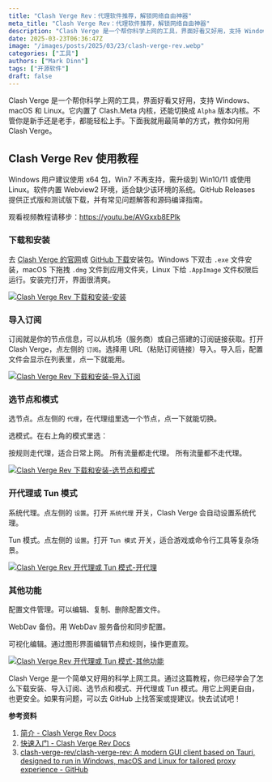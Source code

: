 ```yaml
---
title: "Clash Verge Rev：代理软件推荐，解锁网络自由神器"
meta_title: "Clash Verge Rev：代理软件推荐，解锁网络自由神器"
description: "Clash Verge 是一个帮你科学上网的工具，界面好看又好用，支持 Windows、macOS 和 Linux。它内置了 Clash.Meta 内核，还能切换成 `Alpha` 版本内核。不管你是新手还是老手，都能轻松上手。下面我就用最简单的方式，教你如何用 Clash Verge。"
date: 2025-03-23T06:36:47Z
image: "/images/posts/2025/03/23/clash-verge-rev.webp"
categories: ["工具"]
authors: ["Mark Dinn"]
tags: ["开源软件"]
draft: false
---
```


Clash Verge 是一个帮你科学上网的工具，界面好看又好用，支持 Windows、macOS 和 Linux。它内置了 Clash.Meta 内核，还能切换成 `Alpha` 版本内核。不管你是新手还是老手，都能轻松上手。下面我就用最简单的方式，教你如何用 Clash Verge。

## Clash Verge Rev 使用教程

Windows 用户建议使用 x64 包，Win7 不再支持，需升级到 Win10/11 或使用 Linux。软件内置 Webview2 环境，适合缺少该环境的系统。GitHub Releases 提供正式版和测试版下载，并有常见问题解答和源码编译指南。

<Notice type="note">观看视频教程请移步：https://youtu.be/AVGxxb8EPlk</Notice>

### 下载和安装

去 [Clash Verge 的官网][1]或 [GitHub 下载](https://github.com/clash-verge-rev/clash-verge-rev/releases)安装包。Windows 下双击 `.exe` 文件安装，macOS 下拖拽 `.dmg` 文件到应用文件夹，Linux 下给 `.AppImage` 文件权限后运行。安装完打开，界面很清爽。

[![Clash Verge Rev 下载和安装-安装](/images/posts/2025/03/23/clash-verge-rev-an-zhuang.webp)](/images/posts/2025/03/23/clash-verge-rev-an-zhuang.webp)

### 导入订阅

订阅就是你的节点信息，可以从机场（服务商）或自己搭建的订阅链接获取。打开 Clash Verge，点左侧的 `订阅`。选择用 URL（粘贴订阅链接）导入。导入后，配置文件会显示在列表里，点一下就能用。

[![Clash Verge Rev 下载和安装-导入订阅](/images/posts/2025/03/23/clash-verge-rev-dao-ru-ding-yue.webp)](/images/posts/2025/03/23/clash-verge-rev-dao-ru-ding-yue.webp)

### 选节点和模式

选节点。点左侧的 `代理`，在代理组里选一个节点，点一下就能切换。

选模式。在右上角的模式里选：

<Tabs client:load>
<Tab name="规则">
按规则走代理，适合日常上网。
</Tab>
<Tab name="全局">
所有流量都走代理。
</Tab>
<Tab name="直连">
所有流量都不走代理。
</Tab>
</Tabs>

[![Clash Verge Rev 下载和安装-选节点和模式](/images/posts/2025/03/23/clash-verge-rev-xuan-jie-dian-he-mo-shi.webp)](/images/posts/2025/03/23/clash-verge-rev-xuan-jie-dian-he-mo-shi.webp)

### 开代理或 Tun 模式

系统代理。点左侧的 `设置`。打开 `系统代理` 开关，Clash Verge 会自动设置系统代理。

Tun 模式。点左侧的 `设置`。打开 `Tun 模式` 开关，适合游戏或命令行工具等复杂场景。

[![Clash Verge Rev 开代理或 Tun 模式-开代理](/images/posts/2025/03/23/clash-verge-rev-kai-dai-li.webp)](/images/posts/2025/03/23/clash-verge-rev-kai-dai-li.webp)

### 其他功能

配置文件管理。可以编辑、复制、删除配置文件。

WebDav 备份。用 WebDav 服务备份和同步配置。

可视化编辑。通过图形界面编辑节点和规则，操作更直观。

[![Clash Verge Rev 开代理或 Tun 模式-其他功能](/images/posts/2025/03/23/clash-verge-rev-qi-ta-gong-neng.webp)](/images/posts/2025/03/23/clash-verge-rev-qi-ta-gong-neng.webp)

Clash Verge 是一个简单又好用的科学上网工具。通过这篇教程，你已经学会了怎么下载安装、导入订阅、选节点和模式、开代理或 Tun 模式。用它上网更自由，也更安全。如果有问题，可以去 GitHub 上找答案或提建议。快去试试吧！

**参考资料**

1. [简介 - Clash Verge Rev Docs][1]
2. [快速入门 - Clash Verge Rev Docs][2]
3. [clash-verge-rev/clash-verge-rev: A modern GUI client based on Tauri, designed to run in Windows, macOS and Linux for tailored proxy experience - GitHub][3]

[1]: https://www.clashverge.dev/
[2]: https://www.clashverge.dev/guide/quickstart.html
[3]: https://github.com/clash-verge-rev/clash-verge-rev